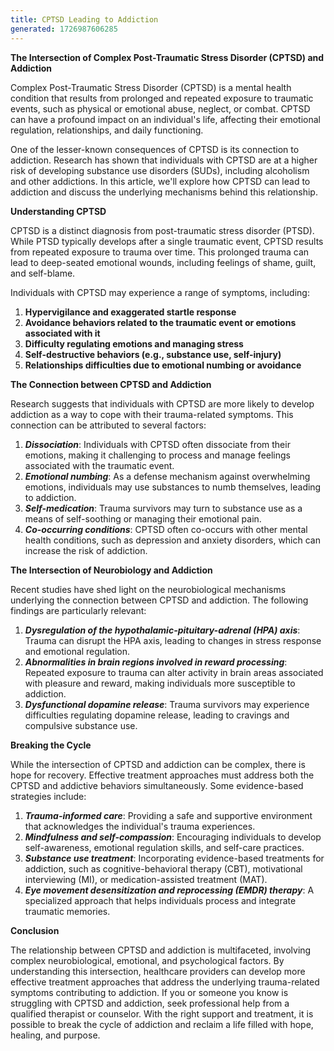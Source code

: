 ---
title: CPTSD Leading to Addiction
generated: 1726987606285
---

**The Intersection of Complex Post-Traumatic Stress Disorder (CPTSD) and Addiction**

Complex Post-Traumatic Stress Disorder (CPTSD) is a mental health condition that results from prolonged and repeated exposure to traumatic events, such as physical or emotional abuse, neglect, or combat. CPTSD can have a profound impact on an individual's life, affecting their emotional regulation, relationships, and daily functioning.

One of the lesser-known consequences of CPTSD is its connection to addiction. Research has shown that individuals with CPTSD are at a higher risk of developing substance use disorders (SUDs), including alcoholism and other addictions. In this article, we'll explore how CPTSD can lead to addiction and discuss the underlying mechanisms behind this relationship.

**Understanding CPTSD**

CPTSD is a distinct diagnosis from post-traumatic stress disorder (PTSD). While PTSD typically develops after a single traumatic event, CPTSD results from repeated exposure to trauma over time. This prolonged trauma can lead to deep-seated emotional wounds, including feelings of shame, guilt, and self-blame.

Individuals with CPTSD may experience a range of symptoms, including:

1. **Hypervigilance and exaggerated startle response**
2. **Avoidance behaviors related to the traumatic event or emotions associated with it**
3. **Difficulty regulating emotions and managing stress**
4. **Self-destructive behaviors (e.g., substance use, self-injury)**
5. **Relationships difficulties due to emotional numbing or avoidance**

**The Connection between CPTSD and Addiction**

Research suggests that individuals with CPTSD are more likely to develop addiction as a way to cope with their trauma-related symptoms. This connection can be attributed to several factors:

1. ***Dissociation***: Individuals with CPTSD often dissociate from their emotions, making it challenging to process and manage feelings associated with the traumatic event.
2. ***Emotional numbing***: As a defense mechanism against overwhelming emotions, individuals may use substances to numb themselves, leading to addiction.
3. ***Self-medication***: Trauma survivors may turn to substance use as a means of self-soothing or managing their emotional pain.
4. ***Co-occurring conditions***: CPTSD often co-occurs with other mental health conditions, such as depression and anxiety disorders, which can increase the risk of addiction.

**The Intersection of Neurobiology and Addiction**

Recent studies have shed light on the neurobiological mechanisms underlying the connection between CPTSD and addiction. The following findings are particularly relevant:

1. ***Dysregulation of the hypothalamic-pituitary-adrenal (HPA) axis***: Trauma can disrupt the HPA axis, leading to changes in stress response and emotional regulation.
2. ***Abnormalities in brain regions involved in reward processing***: Repeated exposure to trauma can alter activity in brain areas associated with pleasure and reward, making individuals more susceptible to addiction.
3. ***Dysfunctional dopamine release***: Trauma survivors may experience difficulties regulating dopamine release, leading to cravings and compulsive substance use.

**Breaking the Cycle**

While the intersection of CPTSD and addiction can be complex, there is hope for recovery. Effective treatment approaches must address both the CPTSD and addictive behaviors simultaneously. Some evidence-based strategies include:

1. ***Trauma-informed care***: Providing a safe and supportive environment that acknowledges the individual's trauma experiences.
2. ***Mindfulness and self-compassion***: Encouraging individuals to develop self-awareness, emotional regulation skills, and self-care practices.
3. ***Substance use treatment***: Incorporating evidence-based treatments for addiction, such as cognitive-behavioral therapy (CBT), motivational interviewing (MI), or medication-assisted treatment (MAT).
4. ***Eye movement desensitization and reprocessing (EMDR) therapy***: A specialized approach that helps individuals process and integrate traumatic memories.

**Conclusion**

The relationship between CPTSD and addiction is multifaceted, involving complex neurobiological, emotional, and psychological factors. By understanding this intersection, healthcare providers can develop more effective treatment approaches that address the underlying trauma-related symptoms contributing to addiction. If you or someone you know is struggling with CPTSD and addiction, seek professional help from a qualified therapist or counselor. With the right support and treatment, it is possible to break the cycle of addiction and reclaim a life filled with hope, healing, and purpose.
